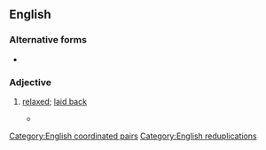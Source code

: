{{also|loosey goosey}}
==English==

===Alternative forms===
* {{l|en|loosey goosey}}

===Adjective===
{{en-adj}}

# {{lb|en|US}} [[relaxed]]; [[laid back]]
#* {{quote-book|en|year=2004|author=Denis Wood|title=Five Billion Years of Global Change|passage=I find the description wonderfully familiar, less the [[droogish]] quality, than the '''loosey-goosey''' opportunism.}}

[[Category:English coordinated pairs]]
[[Category:English reduplications]]
